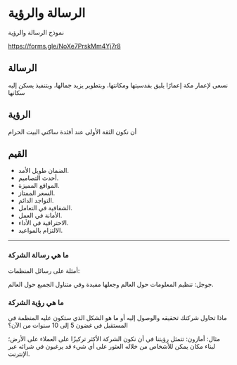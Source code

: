 # الرسالة والرؤية

نموذج الرسالة والرؤية

https://forms.gle/NoXe7PrskMm4Yj7r8

## الرسالة

نسعى لإعمار مكة إعمارًا يليق بقدسيتها ومكانتها، وبتطوير يزيد جمالها، وبتنفيذ يسكن إليه سكانها

## الرؤية 

أن نكون الثقة الأولى عند أفئدة ساكني البيت الحرام

## القيم

- الضمان طويل الأمد.
- أحدث التصاميم.
- المواقع المميزة.
- السعر الممتاز.
- التواجد الدائم.
- الشفافية في التعامل.
- الأمانة في العمل.
- الاحترافية في الأداء.
- الالتزام بالمواعيد.


---

### ما هي رسالة الشركة

أمثلة على رسائل المنظمات:

جوجل: تنظيم المعلومات حول العالم وجعلها مفيدة وفي متناول الجميع حول العالم.


### ما هي رؤية الشركة

ماذا تحاول شركتك تحقيقه والوصول إليه أو ما هو الشكل الذي ستكون عليه المنظمة في المستقبل في غضون 5 إلى 10 سنوات من الآن؟

مثال: أمازون: تتمثل رؤيتنا في أن نكون الشركة الأكثر تركيزًا على العملاء على الأرض؛ لبناء مكان يمكن للأشخاص من خلاله العثور على أي شيء قد يرغبون في شرائه عبر الإنترنت.

